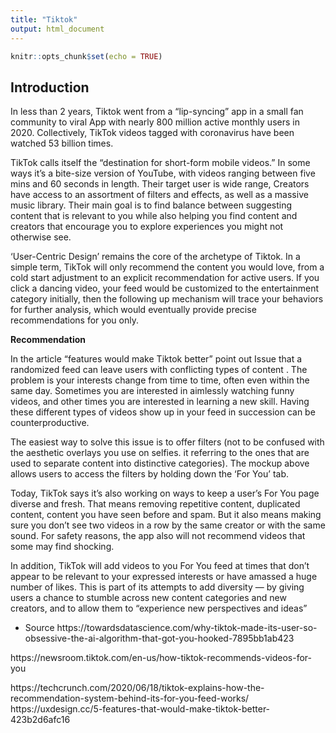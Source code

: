 ```yaml
---
title: "Tiktok"
output: html_document
---
```


```r
knitr::opts_chunk$set(echo = TRUE)
```

## Introduction

In less than 2 years, Tiktok went from a “lip-syncing” app in a small fan community to viral App with nearly 800 million active monthly users in 2020. Collectively, TikTok videos tagged with coronavirus have been watched 53 billion times.


TikTok calls itself the “destination for short-form mobile videos.” In some ways it’s a bite-size version of YouTube, with videos ranging between five mins and 60 seconds in length. Their target user is wide range, Creators have access to an assortment of filters and effects, as well as a massive music library. Their main goal is to find balance between suggesting content that is relevant to you while also helping you find content and creators that encourage you to explore experiences you might not otherwise see.

‘User-Centric Design’ remains the core of the archetype of Tiktok. In a simple term, TikTok will only recommend the content you would love, from a cold start adjustment to an explicit recommendation for active users. If you click a dancing video, your feed would be customized to the entertainment category initially, then the following up mechanism will trace your behaviors for further analysis, which would eventually provide precise recommendations for you only.

**Recommendation **

In the article “features would make Tiktok better” point out Issue that a randomized feed can leave users with conflicting types of content
.
The problem is your interests change from time to time, often even within the same day. Sometimes you are interested in aimlessly watching funny videos, and other times you are interested in learning a new skill. Having these different types of videos show up in your feed in succession can be counterproductive. 

The easiest way to solve this issue is to offer filters (not to be confused with the aesthetic overlays you use on selfies. it referring to the ones that are used to separate content into distinctive categories). The mockup above allows users to access the filters by holding down the ‘For You’ tab.

Today, TikTok says it’s also working on ways to keep a user’s For You page diverse and fresh. That means removing repetitive content, duplicated content, content you have seen before and spam. But it also means making sure you don’t see two videos in a row by the same creator or with the same sound. For safety reasons, the app also will not recommend videos that some may find shocking.

In addition, TikTok will add videos to you For You feed at times that don’t appear to be relevant to your expressed interests or have amassed a huge number of likes. This is part of its attempts to add diversity — by giving users a chance to stumble across new content categories and new creators, and to allow them to “experience new perspectives and ideas”

- Source
https://towardsdatascience.com/why-tiktok-made-its-user-so-obsessive-the-ai-algorithm-that-got-you-hooked-7895bb1ab423

https://newsroom.tiktok.com/en-us/how-tiktok-recommends-videos-for-you

https://techcrunch.com/2020/06/18/tiktok-explains-how-the-recommendation-system-behind-its-for-you-feed-works/
https://uxdesign.cc/5-features-that-would-make-tiktok-better-423b2d6afc16
